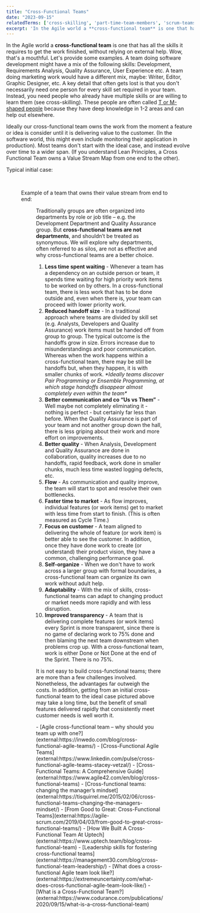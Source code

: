 ```yaml
---
title: "Cross-Functional Teams"
date: "2023-09-15"
relatedTerms: ['cross-skilling', 'part-time-team-members', 'scrum-teams', 'special-teams']
excerpt: 'In the Agile world a **cross-functional team** is one that has all the skills it requires'
---
```




In the Agile world a **cross-functional team** is one that has all the skills it requires to get the work finished, without relying on external help. Wow, that's a mouthful. Let's provide some examples. A team doing software development might have a mix of the following skills: Development, Requirements Analysis, Quality Assurance, User Experience etc. A team doing marketing work would have a different mix, maybe: Writer, Editor, Graphic Designer, etc. A key detail that often gets lost is that you don't necessarily need one person for every skill set required in your team. Instead, you need people who already have multiple skills or are willing to learn them (see cross-skilling). These people are often called [T or M-shaped people](/blog/how-to-cross-skill-and-grow-t-shaped-team-members) because they have deep knowledge in 1-2 areas and can help out elsewhere.

Ideally our cross-functional team owns the work from the moment a feature or idea is consider until it is delivering value to the customer. (In the software world, this might even include monitoring their application in production). Most teams don't start with the ideal case, and instead evolve over time to a wider span. (If you understand Lean Principles, a Cross Functional Team owns a Value Stream Map from one end to the other).

Typical initial case:

<Figure
  src={DevOpsMindsetKanbanBoardTypicalScrumTeam1024x161}
  alt="Typical Scrum Team"
  caption="Typical Scrum Team"
/>


 

Example of a team that owns their value stream from end to end:

<Figure
  src={DevOpsMindsetKanbanBoardBlogVariation21024x170}
  alt="Truly Cross-Functional Scrum Team"
  caption="Truly Cross-Functional Scrum Team"
/>


Traditionally groups are often organized into departments by role or job title – e.g. the Development Department and Quality Assurance group. But **cross-functional teams are not departments**, and shouldn’t be treated as synonymous. We will explore why departments, often referred to as silos, are not as effective and why cross-functional teams are a better choice.

1. **Less time spent waiting** - Whenever a team has a dependency on an outside person or team, it spends time waiting for high priority work items to be worked on by others. In a cross-functional team, there is less work that has to be done outside and, even when there is, your team can proceed with lower priority work.
2. **Reduced handoff size** - In a traditional approach where teams are divided by skill set (e.g. Analysts, Developers and Quality Assurance) work items must be handed off from group to group. The typical outcome is the handoffs grow in size. Errors increase due to misunderstandings and poor communication. Whereas when the work happens within a cross-functional team, there may be still be handoffs but, when they happen, it is with smaller chunks of work. _\*Ideally teams discover Pair Programming or Ensemble Programming, at which stage handoffs disappear almost completely even within the team\*_
3. **Better communication and co “Us vs Them”** - Well maybe not completely eliminating it - nothing is perfect - but certainly far less than before. When the Quality Assurance is part of your team and not another group down the hall, there is less griping about their work and more effort on improvements.
4. **Better quality** - When Analysis, Development and Quality Assurance are done in collaboration, quality increases due to no handoffs, rapid feedback, work done in smaller chunks, much less time wasted logging defects, etc.
5. **Flow** - As communication and quality improve, the team will start to spot and resolve their own bottlenecks.
6. **Faster time to market** - As flow improves, individual features (or work items) get to market with less time from start to finish. (This is often measured as Cycle Time.)
7. **Focus on customer** - A team aligned to delivering the whole of feature (or work item) is better able to see the customer. In addition, once they have done work to create (or understand) their product vision, they have a common, challenging performance goal.
8. **Self-organize** - When we don't have to work across a larger group with formal boundaries, a cross-functional team can organize its own work without adult help.
9. **Adaptability** - With the mix of skills, cross-functional teams can adapt to changing product or market needs more rapidly and with less disruption.
10. **Improved transparency** - A team that is delivering complete features (or work items) every Sprint is more transparent, since there is no game of declaring work to 75% done and then blaming the next team downstream when problems crop up. With a cross-functional team, work is either Done or Not Done at the end of the Sprint. There is no 75%.

It is not easy to build cross-functional teams; there are more than a few challenges involved. Nonetheless, the advantages far outweigh the costs. In addition, getting from an initial cross-functional team to the ideal case pictured above may take a long time, but the benefit of small features delivered rapidly that consistently meet customer needs is well worth it.

<HighlightBox heading="Resource Links" variant="resourceLinks">
- [Agile cross-functional team – why should you team up with one?](external:https://inwedo.com/blog/cross-functional-agile-teams/)
- [Cross-Functional Agile Teams](external:https://www.linkedin.com/pulse/cross-functional-agile-teams-stacey-vetzal/)
- [Cross-Functional Teams: A Comprehensive Guide](external:https://www.agile42.com/en/blog/cross-functional-teams)
- [Cross-functional teams: changing the manager’s mindset](external:https://tisquirrel.me/2015/02/06/cross-functional-teams-changing-the-managers-mindset/)
- [From Good to Great: Cross-Functional Teams](external:https://agile-scrum.com/2019/04/03/from-good-to-great-cross-functional-teams/)
- [How We Built A Cross-Functional Team At Uptech](external:https://www.uptech.team/blog/cross-functional-team)
- [Leadership skills for fostering cross-functional teams](external:https://management30.com/blog/cross-functional-team-leadership/)
- [What does a cross-functional Agile team look like?](external:https://extremeuncertainty.com/what-does-cross-functional-agile-team-look-like/)
- [What is a Cross-Functional Team?](external:https://www.codurance.com/publications/2020/09/15/what-is-a-cross-functional-team)
</HighlightBox>
